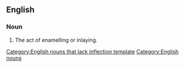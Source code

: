 ==English==

===Noun===
{{infl|en|noun}}[[Category:English nouns that lack inflection template]]

# The act of enamelling or inlaying.

[[Category:English nouns]]